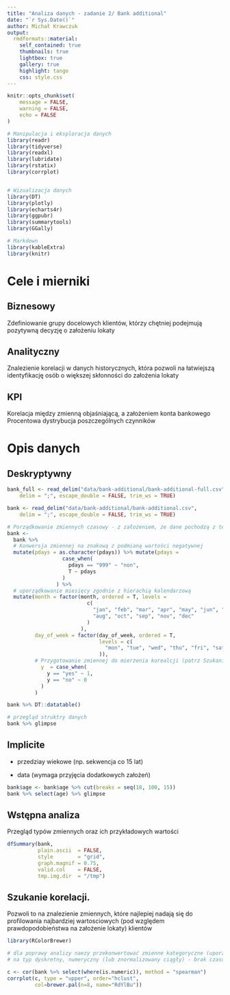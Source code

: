 ```yaml
---
title: "Analiza danych - zadanie 2/ Bank additional"
date: "`r Sys.Date()`"
author: Michał Krawczuk
output:
  rmdformats::material:
    self_contained: true
    thumbnails: true
    lightbox: true
    gallery: true
    highlight: tango
    css: style.css
---
```




```r
knitr::opts_chunk$set(
	message = FALSE,
	warning = FALSE,
	echo = FALSE
)
```

```r
# Manipulacja i eksploracja danych
library(readr)
library(tidyverse)
library(readxl)
library(lubridate)
library(rstatix)
library(corrplot)


# Wizualizacja danych
library(DT)
library(plotly)
library(echarts4r)
library(ggpubr)
library(summarytools)
library(GGally)

# Markdown
library(kableExtra)
library(knitr)
```

# Cele i mierniki

## Biznesowy

Zdefiniowanie grupy docelowych klientów, którzy chętniej podejmują pozytywną decyzję o założeniu lokaty

## Analityczny

Znalezienie korelacji w danych historycznych, która pozwoli na łatwiejszą identyfikację osób o większej skłonności do założenia lokaty

## KPI

Korelacja między zmienną objaśniającą, a założeniem konta bankowego
Procentowa dystrybucja poszczególnych czynników

# Opis danych

## Deskryptywny

```r
bank_full <- read_delim("data/bank-additional/bank-additional-full.csv", 
    delim = ";", escape_double = FALSE, trim_ws = TRUE)

bank <- read_delim("data/bank-additional/bank-additional.csv", 
    delim = ";", escape_double = FALSE, trim_ws = TRUE)

# Porządkowanie zmiennych czasowy - z założeniem, że dane pochodzą z tego samego roku
bank <- 
  bank %>% 
  # Konwersja zmiennej na znakową z podmianą wartości negatywnej
  mutate(pdays = as.character(pdays)) %>% mutate(pdays =
                  case_when(
                    pdays == "999" ~ "non",
                    T ~ pdays
                  )
                ) %>%
  # uporządkowanie miesięcy zgodnie z hierachią kalendarzową
  mutate(month = factor(month, ordered = T, levels = 
                          c(
                            "jan", "feb", "mar", "apr", "may", "jun", "jul",
                            "aug", "oct", "sep", "nov", "dec"
                          )
                        ),
         day_of_week = factor(day_of_week, ordered = T,
                              levels = c(
                                "mon", "tue", "wed", "thu", "fri", "sat", "sun"
                              )),
         # Przygotowanie zmiennej do mierzenia korealcji (patrz Szukanie korelacji)
           y  = case_when(
             y == "yes" ~ 1,
             y == "no" ~ 0
           )
         )

bank %>% DT::datatable()

# przegląd struktry danych
bank %>% glimpse
```

## Implicite

-   przedziay wiekowe (np. sekwencja co 15 lat)

-   data (wymaga przyjęcia dodatkowych założeń)

```r
bank$age <- bank$age %>% cut(breaks = seq(18, 100, 15))
bank %>% select(age) %>% glimpse
```

## Wstępna analiza

Przegląd typów zmiennych oraz ich przykładowych wartości

```r
dfSummary(bank, 
          plain.ascii  = FALSE, 
          style        = "grid", 
          graph.magnif = 0.75, 
          valid.col    = FALSE,
          tmp.img.dir  = "/tmp") 


```

## Szukanie korelacji. 
Pozwoli to na znalezienie zmiennych, które najlepiej nadają się do profilowania najbardziej wartosciowych (pod względem prawdopodobieństwa na założenie lokaty) klientów

```r
library(RColorBrewer)

# dla poprawy analizy naezy przekonwertować zmienne kategoryczne (uporządkowane)
# na typ dyskretny, numeryczny (lub znormalizowany ciągły) - brak czasu

c <- cor(bank %>% select(where(is.numeric)), method = "spearman")
corrplot(c, type = "upper", order="hclust",
         col=brewer.pal(n=8, name="RdYlBu"))
```


